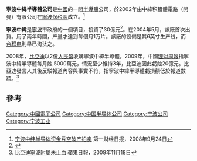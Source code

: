 '''寧波中緯半導體公司'''是[[中國|中國]]的一間[[半導體|半導體]]公司，於2002年由中緯积積體電路（開曼）有限公司在[[寧波|寧波]][[寧波保税區|保税區]]成立。<ref>[http://www.21ic.com/news/semi/200809/29830.htm 宁波中纬半导体资金亏空破产拍卖] {{Wayback|url=http://www.21ic.com/news/semi/200809/29830.htm |date=20160305045858 }} 第一财经日报，2008年9月24日</ref>

'''寧波中緯'''是[[寧波|寧波]]市政府的一個項目，投資了30億元<ref>{{Cite web |url=http://www.pcpop.com/doc/0/465/465463.shtml |title=比亚迪2亿杀入芯片业 三年至少填20亿 |access-date=2010-06-07 |archive-date=2010-04-20 |archive-url=https://web.archive.org/web/20100420021223/http://www.pcpop.com/doc/0/465/465463.shtml |dead-url=no }}</ref>。在2004年5月，該廠首次出貨。用了兩年時間，产量才達到每個月1万片。該廠的設備是其6英寸生产线，而[[台积电|台积电]]則早已淘汰之。

2008年，[[比亞迪|比亞迪]]以2億[[人民幣|人民幣]]收購寧波中緯半導體。2009年，中國[[理財周報|理財周報]]指寧波中緯半導體每月蝕 5000萬元，情況至少維持3年，比亞迪因此虧蝕20億元。比亞迪發言人其後反駁報道內容與事實不符，指寧波中緯半導體虧損額低於報道數額。<ref>[http://hk.apple.nextmedia.com/template/apple/art_main.php?iss_id=20091118&sec_id=15307&art_id=13431896 比亞迪寧波附屬未止血] 蘋果日報，2009年11月18日</ref>

==參考==
{{reflist}}

[[Category:中國電子公司|Category:中國電子公司]]
[[Category:中国半导体公司|Category:中国半导体公司]]
[[Category:宁波公司|Category:宁波公司]]
[[Category:宁波工业|Category:宁波工业]]

{{China-company-stub}}